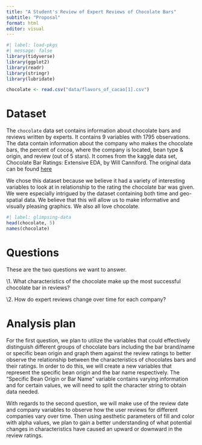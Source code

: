 ```yaml
---
title: "A Student's Review of Expert Reviews of Chocolate Bars"
subtitle: "Proposal"
format: html
editor: visual
---
```


```r
#| label: load-pkgs
#| message: false
library(tidyverse)
library(ggplot2)
library(readr)
library(stringr)
library(lubridate)

chocolate <- read.csv("data/flavors_of_cacao[1].csv")
```

# Dataset

The `chocolate` data set contains information about chocolate bars and reviews written by experts. It contains 9 variables with 1795 observations. The data contain information about the company who makes the chocolate bars, the percent of cocoa, where the company is located, bean type & origin, and review (out of 5 stars).  It comes from the kaggle data set, Chocolate Bar Ratings: Extensive EDA, by Will Canniford. The original data can be found [here](https://www.kaggle.com/code/willcanniford/chocolate-bar-ratings-extensive-eda/data.)

We chose this dataset because we believe it had a variety of interesting variables to look at in relationship to the rating the chocolate bar was given. We were especially intrigued by the dataset containing both time and geo-spatial data. We believe that this will allow us to make informative and visually pleasing graphics. We also all love chocolate.

```r
#| label: glimpsing-data
head(chocolate, 5)
names(chocolate)

```

# Questions

These are the two questions we want to answer.

\1. What characteristics of the chocolate make up the most successful chocolate bar in reviews?

\2. How do expert reviews change over time for each company?

# Analysis plan

For the first question, we plan to utilize the variables that could effectively distinguish different groups of chocolate bars including the bar brand/name or specific bean origin and graph them against the review ratings to better observe the relationship between the characteristics of chocolates bars and their ratings. In order to do this, we will create a new variables that represent the specific bean origin and the bar name respectively. The "Specific Bean Origin or Bar Name" variable contains varying information and for certain values, we will need to split the character string to obtain data needed.

With regards to the second question, we will make use of the review date and company variables to observe how the user reviews for different companies vary over time. Then using aesthetic parameters of fill and color with alpha values, we plan to gain a better understanding of what potential changes in characteristics have caused an upward or downward in the review ratings.
